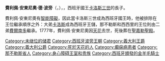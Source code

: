 {{Multiple issues|
{{Expand language|1=en|time=2020-10-23T12:50:19+00:00}}
{{Unreferenced|time=2020-10-23T12:50:19+00:00}}
}}
{{Infobox royalty
| name         = 費利佩·安東尼奧·德·波旁
| title        = 卡拉布里亞公爵
| image        = Liani - Felipe of Bourbon (1747-1777) - Museo Campano.jpg
| birth_date   = {{birth date|1747|06|13|df=y}}
| birth_place  = [[波蒂奇|波蒂奇]]
| death_date   = {{Death date and age|1777|09|19|1747|06|13|df=y}}
| death_place  = 波蒂奇
| burial_place = [[聖嘉勒聖殿_(那不勒斯)|聖嘉勒聖殿]]
| full name    = Filippo Antonio Gennaro Pasquale Francesco de Paula di Borbone
| house        = [[西班牙波旁王朝|西班牙波旁王朝]]
| father       = [[卡洛斯三世_(西班牙)|西班牙國王卡洛斯三世]]
| mother       = [[瑪麗亞·阿瑪莉亞_(薩克森)|薩克森的瑪麗亞·阿瑪莉亞]]
}}
'''費利佩·安東尼奧·德·波旁'''（{{lang-es|Felipe Antonio de Borbón}}，{{bd|1747年|6月13日|1777年|9月19日}}），{{le|卡拉布里亞公爵|Duke of Calabria}}，西班牙國王[[卡洛斯三世_(西班牙)|卡洛斯三世]]的長子。

費利佩·安東尼奧有[[智能障礙|智能障礙]]，因此當卡洛斯三世成為西班牙國王時，他被排除在王位繼承順序之外：大弟[[卡洛斯四世|卡洛斯]]成為西班牙王儲，那不勒斯和西西里的王位則由二弟[[費迪南多一世_(兩西西里)|費爾南多]]繼承。1777年，費利佩·安東尼奧因[[天花|天花]]去世，死後葬在[[聖嘉勒聖殿_(那不勒斯)|聖嘉勒聖殿]]。

[[Category:未继位的储君|Category:未继位的储君]]
[[Category:西班牙波旁王朝|Category:西班牙波旁王朝]]
[[Category:義大利王爵|Category:義大利王爵]]
[[Category:義大利公爵|Category:義大利公爵]]
[[Category:死於天花的人|Category:死於天花的人]]
[[Category:癫痫病患者|Category:癫痫病患者]]
[[Category:那不勒斯省人|Category:那不勒斯省人]]
[[Category:身心障碍王室和贵族|Category:身心障碍王室和贵族]]
[[Category:西班牙頒發的金羊毛騎士|Category:西班牙頒發的金羊毛騎士]]